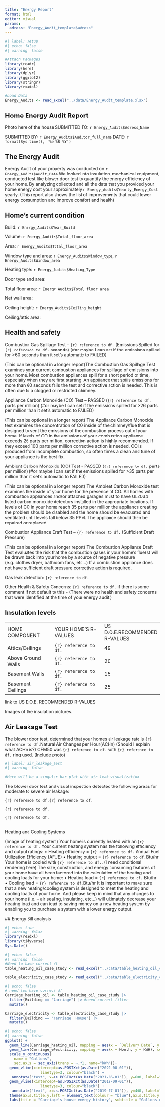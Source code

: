 ```yaml
---
title: "Energy Report"
format: html
editor: visual
params:
  adress: "Energy_Audit_template$adress"
---
```


```r
#| label: setup
#| echo: false
#| warning: false

#Attach Packages
library(readr)
library(here)
library(dplyr)
library(ggplot2)
library(stringr)
library(readxl)

#Load Data
Energy_Audits <- read_excel("../data/Energy_Audit_template.xlsx")
```

## Home Energy Audit Report

Photo here of the house SUBMITTED TO: `r Energy_Audits$Adress_Name`

SUBMITTED BY: `r Energy_Audits$Auditor_full_name` DATE: `r format(Sys.time(), '%e %B %Y')`

## The Energy Audit

Energy Audit of your property was conducted on `r Energy_Audits$Audit_Date` We looked into insulation, mechanical equipment, conducted test like blower door test to quantify the energy efficiency of your home. By analyzing collected and all the data that you provided your home energy cost your approximately `r Energy_Audits$Yearly_Energy_Cost` yearly. (This report also shows the list of improvements that could lower energy consumption and improve comfort and health)

## Home's current condition

::: {layout-ncol="2"}
Build: `r Energy_Audits$Year_Build`

Volume: `r Energy_Audits$Total_floor_area`

Area: `r Energy_Audits$Total_floor_area`

Window type and area: `r Energy_Audits$Window_type`, `r Energy_Audits$Window_area`

Heating type: `r Energy_Audits$Heating_Type`

Door type and area:

Total floor area: `r Energy_Audits$Total_floor_area`

Net wall area:

Ceiling height: `r Energy_Audits$Ceiling_height`

Ceiling/attic area:
:::

## Health and safety

Combustion Gas Spillage Test – `{r} reference to df.` (Emissions Spilled for `{r} reference to df.` seconds) (#or maybe I can set if the emissions spilled for \>60 seconds than it set's automatic to FAILED)

(This can be optional in a longer report)The Combustion Gas Spillage Test examines your current combustion appliances for spillage of emissions into your home. Most combustion appliances spill for a short period of time, especially when they are first starting. An appliance that spills emissions for more than 60 seconds fails the test and corrective action is needed. This is often due to a clogged or restricted chimney.

Appliance Carbon Monoxide (CO) Test – PASSED (`{r} reference to df.` parts per million) (#or maybe I can set if the emissions spilled for \>26 parts per million than it set's automatic to FAILED)

(This can be optional in a longer report) The Appliance Carbon Monoxide test examines the concentration of CO inside of the chimney/flue that is designed to vent the emissions of the combustion process out of your home. If levels of CO in the emissions of your combustion appliance exceeds 26 parts per million, correction action is highly recommended. If they exceed 100 parts per million corrective action is needed. CO is produced from incomplete combustion, so often times a clean and tune of your appliance is the best fix.

Ambient Carbon Monoxide (CO) Test – PASSED (`{r} reference to df.` parts per million) (#or maybe I can set if the emissions spilled for \>35 parts per million than it set's automatic to FAILED)

(This can be optional in a longer report) The Ambient Carbon Monoxide test examines the inside of your home for the presence of CO. All homes with combustion appliances and/or attached garages must to have UL2034 listed carbon monoxide detectors installed in the appropriate locations. If levels of CO in your home reach 35 parts per million the appliance creating the problem should be disabled and the home should be evacuated and ventilated until levels fall below 35 PPM. The appliance should then be repaired or replaced.

Combustion Appliance Draft Test – `{r} reference to df.` (Sufficient Draft Pressure)

(This can be optional in a longer report) The Combustion Appliance Draft Test evaluates the risk that the combustion gases in your home’s flue(s) will be drawn back into your home by a source of negative pressure (e.g. clothes dryer, bathroom fans, etc…) If a combustion appliance does not have sufficient draft pressure corrective action is required.

Gas leak detection: `{r} reference to df.`

Other Health & Safety Concerns: `{r} reference to df.` if there is some comment if not default to this - (There were no health and safety concerns that were identified at the time of your energy audit.)

## Insulation levels

|                    |                        |                               |
|------------------------|----------------------------|--------------------|
| HOME COMPONENT     | YOUR HOME’S R-VALUES   | US D.O.E.RECOMMENDED R-VALUES |
| Attics/Ceilings    | `{r} reference to df.` | 49                            |
| Above Ground Walls | `{r} reference to df.` | 20                            |
| Basement Walls     | `{r} reference to df.` | 15                            |
| Basement Ceilings  | `{r} reference to df.` | 25                            |

link to US D.O.E. RECOMMENDED R-VALUES

Images of the insulation pictures.

## Air Leakage Test

The blower door test, determined that your homes air leakage rate is `{r} reference to df.`Natural Air Changes per Hour(ACHn) (Should I explain what ACHn is?) CFM50 was `{r} reference to df.` with `{r} reference to df.` ring used. (Include photo)

```r
#| label: air_leakage_test
#| warning: false

#Here will be a singular bar plat with air leak visualization
```

The blower door test and visual inspection detected the following areas for moderate to severe air leakage:

`{r} reference to df.{r} reference to df.`

`{r} reference to df.`

`{r} reference to df.`

## 

Heating and Cooling Systems

(Image of heating system) Your home is currently heated with an `{r} reference to df.` Your current heating system has the following efficiency and output ratings: • Heating efficiency = `{r} reference to df.` Annual Fuel Utilization Efficiency (AFUE) • Heating output = `{r} reference to df.`Btu/hr Your home is cooled with `{r} reference to df.`. (I need conditional rendering here) The size, construction, and energy consuming features of your home have all been factored into the calculation of the heating and cooling loads for your home: • Heating load = `{r} reference to df.` Btu/hr • Cooling load = `{r} reference to df.`Btu/hr It is important to make sure that a new heating/cooling system is designed to meet the heating and cooling loads of your home. And please keep in mind that any changes to your home (i.e. – air sealing, insulating, etc…) will ultimately decrease your heating load and can lead to saving money on a new heating system by enabling you to purchase a system with a lower energy output.

\## Energy Bill analysis

```r
#| echo: true
#| warning: false
library(readxl)
library(tidyverse)
Sys.Date()
```

```r
#| echo: false
#| warning: false
#Need to have correct df
table_heating_oil_case_study <- read_excel("../data/table_heating_oil_case_study.xlsx")

table_electricity_case_study <- read_excel("../data/table_electricity_case_study.xlsx")
```

```r
#| echo: false
# need ton have correct df
Carriage_heating_oil <- table_heating_oil_case_study |>
  filter(Building == "Carriage") |> #need correct filter 
  mutate()

Carriage_electricity <- table_electricity_case_study |>
  filter(Building == "Carriage  House") |>
  mutate()
```

```r
#| echo: false
#| warning: false
ggplot() +
  geom_line(Carriage_heating_oil, mapping = aes(x = `Delivery Date`, y = Gallons), color = "blue") + 
  geom_line(Carriage_electricity, mapping = aes(x = Month, y = KWH), color = "red") +
  scale_y_continuous(
    name = "Gallons",
    sec.axis = sec_axis(trans = ~.*1, name="kWh"))+
  geom_vline(xintercept=as.POSIXct(as.Date("2021-08-01")),
                linetype=3, colour="black") +
   annotate("text", x=as.POSIXct(as.Date("2021-06-01")), y=600, label="David started as the Director of Energy", angle=90) +
  geom_vline(xintercept=as.POSIXct(as.Date("2019-09-01")),
                linetype=3, colour="black") +
   annotate("text", x=as.POSIXct(as.Date("2019-07-01")), y=400, label="Electricity Data collection sarted", angle=90)+
  theme(axis.title.y.left = element_text(colour = "blue"),axis.title.y.right = element_text(colour = "red" ))+
  labs(title = "Carriage's house energy history", subtitle = "Gallons of heating oil and kWh of electricity")
```


